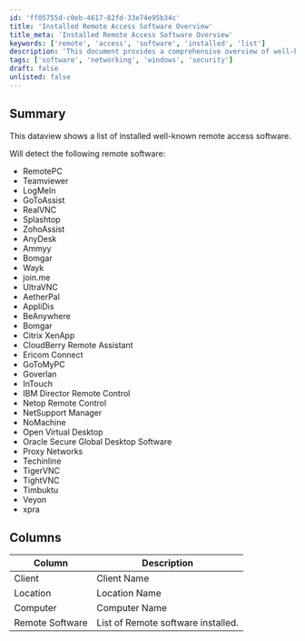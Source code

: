 ```yaml
---
id: 'ff05755d-c0eb-4617-82fd-33e74e95b34c'
title: 'Installed Remote Access Software Overview'
title_meta: 'Installed Remote Access Software Overview'
keywords: ['remote', 'access', 'software', 'installed', 'list']
description: 'This document provides a comprehensive overview of well-known remote access software installed on systems. It includes detection capabilities for various popular remote access tools, along with a detailed column description of the data collected.'
tags: ['software', 'networking', 'windows', 'security']
draft: false
unlisted: false
---
```

## Summary

This dataview shows a list of installed well-known remote access software.

Will detect the following remote software:

- RemotePC
- Teamviewer
- LogMeIn
- GoToAssist
- RealVNC
- Splashtop
- ZohoAssist
- AnyDesk
- Ammyy
- Bomgar
- Wayk
- join.me
- UltraVNC
- AetherPal
- AppliDis
- BeAnywhere
- Bomgar
- Citrix XenApp
- CloudBerry Remote Assistant
- Ericom Connect
- GoToMyPC
- Goverlan
- InTouch
- IBM Director Remote Control
- Netop Remote Control
- NetSupport Manager
- NoMachine
- Open Virtual Desktop
- Oracle Secure Global Desktop Software
- Proxy Networks
- Techinline
- TigerVNC
- TightVNC
- Timbuktu
- Veyon
- xpra

## Columns

| Column             | Description                             |
|--------------------|-----------------------------------------|
| Client             | Client Name                             |
| Location           | Location Name                           |
| Computer           | Computer Name                           |
| Remote Software    | List of Remote software installed.      |













